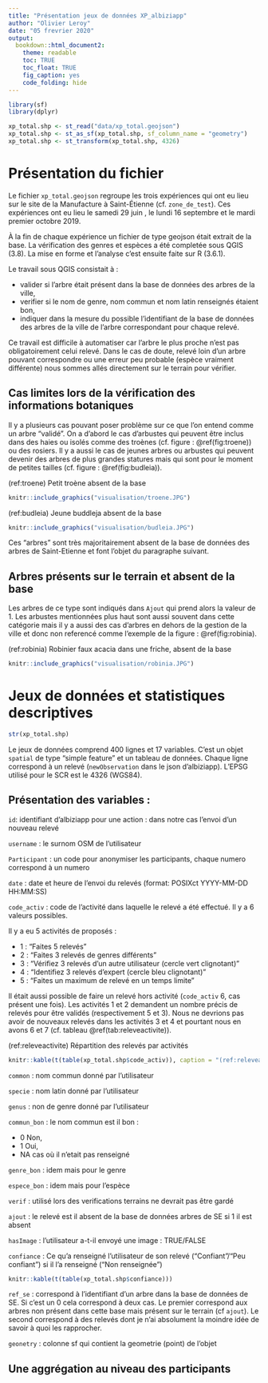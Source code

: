 ```yaml
---
title: "Présentation jeux de données XP_albiziapp"
author: "Olivier Leroy"
date: "05 frevrier 2020"
output: 
  bookdown::html_document2:
    theme: readable
    toc: TRUE
    toc_float: TRUE
    fig_caption: yes
    code_folding: hide
---
```


```r
library(sf)
library(dplyr)

xp_total.shp <- st_read("data/xp_total.geojson")
xp_total.shp <- st_as_sf(xp_total.shp, sf_column_name = "geometry")
xp_total.shp <- st_transform(xp_total.shp, 4326)
```


# Présentation du fichier

Le fichier `xp_total.geojson` regroupe les trois expériences qui ont eu lieu sur le site de la Manufacture à Saint-Étienne (cf. `zone_de_test`). Ces expériences ont eu lieu le samedi 29 juin , le lundi 16 septembre et le mardi premier octobre 2019.

À la fin de chaque expérience un fichier de type geojson était extrait de la base. La vérification des genres et espèces a été completée sous QGIS (3.8). La mise en forme et l'analyse c'est ensuite faite sur R (3.6.1).

Le travail sous QGIS consistait à :

* valider si l'arbre était présent dans la base de données des arbres de la ville, 
* verifier si le nom de genre, nom commun et nom latin renseignés étaient bon,
* indiquer dans la mesure du possible l'identifiant de la base de données des arbres de la ville de l'arbre correspondant pour chaque relevé.

Ce travail est difficile à automatiser car l'arbre le plus proche n'est pas obligatoirement celui relevé. Dans le cas de doute, relevé loin d'un arbre pouvant correspondre ou une erreur peu probable (espèce vraiment différente) nous sommes allés directement sur le terrain pour vérifier.


## Cas limites lors de la vérification des informations botaniques

Il y a plusieurs cas pouvant poser problème sur ce que l'on entend comme un arbre "validé". On a d'abord le cas d'arbustes qui peuvent être inclus dans des haies ou isolés comme des troènes (cf. figure : \@ref(fig:troene)) ou des rosiers. Il y a aussi le cas de jeunes arbres ou arbustes qui peuvent devenir des arbres de plus grandes statures mais qui sont pour le moment de petites tailles (cf. figure : \@ref(fig:budleia)). 


(ref:troene) Petit troène absent de la base

```r
knitr::include_graphics("visualisation/troene.JPG")
```


(ref:budleia) Jeune buddleja absent de la base

```r
knitr::include_graphics("visualisation/budleia.JPG")
```


Ces "arbres" sont très majoritairement absent de la base de données des arbres de Saint-Etienne et font l'objet du paragraphe suivant.


## Arbres présents sur le terrain et absent de la base

Les arbres de ce type sont indiqués dans `Ajout` qui prend alors la valeur de 1. Les arbustes mentionnées plus haut sont aussi souvent dans cette catégorie mais il y a aussi des cas d'arbres en dehors de la gestion de la ville et donc non referencé comme l'exemple de la figure : \@ref(fig:robinia). 

(ref:robinia) Robinier faux acacia dans une friche, absent de la base

```r
knitr::include_graphics("visualisation/robinia.JPG")
```

# Jeux de données et statistiques descriptives

```r
str(xp_total.shp)
```

Le jeux de données comprend 400 lignes et 17 variables. C'est un objet `spatial` de type "simple feature" et un tableau de données. Chaque ligne correspond à un relevé (`newObservation` dans le json d'albiziapp). L'EPSG utilisé pour le SCR est le 4326 (WGS84). 


## Présentation des variables :

`id`: identifiant d'albiziapp pour une action : dans notre cas l'envoi d'un nouveau relevé

`username` : le surnom OSM de l'utilisateur 

`Participant` : un code pour anonymiser les participants, chaque numero correspond à un numero

`date` : date et heure de l'envoi du relevés (format: POSIXct YYYY-MM-DD HH:MM:SS)

`code_activ` : code de l'activité dans laquelle le relevé a été effectué. Il y a 6 valeurs possibles.

Il y a eu 5 activités de proposés : 

* 1 : "Faites 5 relevés"
* 2 : "Faites 3 relevés de genres différents" 
* 3 : "Vérifiez 3 relevés d'un autre utilisateur (cercle vert clignotant)"
* 4 : "Identifiez 3 relevés d'expert (cercle bleu clignotant)"
* 5 : "Faites un maximum de relevé en un temps limite"

Il était aussi possible de faire un relevé hors activité (`code_activ` 6, cas présent une fois). Les activités 1 et 2 demandent un nombre précis de relevés pour être validés (respectivement 5 et 3). Nous ne devrions pas avoir de nouveaux relevés dans les activités 3 et 4 et pourtant nous en avons 6 et 7 (cf. tableau \@ref(tab:releveactivite)). 

(ref:releveactivite) Répartition des relevés par activités

```r
knitr::kable(t(table(xp_total.shp$code_activ)), caption = "(ref:releveactivite)")
```

`common` : nom commun donné par l'utilisateur

`specie` : nom latin donné par l'utilisateur

`genus` : non de genre donné par l'utilisateur 

`commun_bon` : le nom commun est il bon :

* 0 Non,
* 1 Oui, 
* NA cas  où il n'etait pas renseigné

`genre_bon` : idem mais pour le genre

`espece_bon` : idem mais pour l'espèce

`verif` : utilisé lors des verifications terrains ne devrait pas être gardé

`ajout` : le relevé est il absent de la base de données arbres de SE si 1 il est absent

`hasImage` : l'utilisateur a-t-il envoyé une image : TRUE/FALSE

`confiance` : Ce qu'a renseigné l'utilisateur de son relevé ("Confiant"/"Peu confiant") si il l'a renseigné ("Non renseignée")

```r
knitr::kable(t(table(xp_total.shp$confiance)))
```

`ref_se` : correspond à l'identifiant d'un arbre dans la base de données de SE. Si c'est un 0 cela correspond à deux cas. Le premier correspond aux arbres non présent dans cette base mais présent sur le terrain (cf `ajout`). Le second correspond à des relevés dont je n'ai absolument la moindre idée de savoir à quoi les rapprocher.

`geonetry` : colonne sf qui contient la geometrie (point) de l'objet

## Une aggrégation au niveau des participants